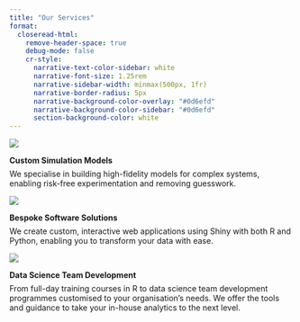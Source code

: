 ```yaml
---
title: "Our Services"
format:
  closeread-html:
    remove-header-space: true
    debug-mode: false
    cr-style:
      narrative-text-color-sidebar: white
      narrative-font-size: 1.25rem
      narrative-sidebar-width: minmax(500px, 1fr)
      narrative-border-radius: 5px
      narrative-background-color-overlay: "#0d6efd"
      narrative-background-color-sidebar: "#0d6efd"
      section-background-color: white
---
```

:::{.cr-section}

:::{#cr-image-simulation}
![](/files/icon_gen/output/simulation_hex.png)
:::

:::{focus-on="cr-image-simulation"}

<strong>Custom Simulation Models</strong>
<p style="margin-top:0.5em;">We specialise in building high-fidelity models for complex systems, enabling risk-free experimentation and removing guesswork.</p>

:::

:::{#cr-image-shiny}
![](/files/icon_gen/output/shiny_hex.png)
:::

:::{focus-on="cr-image-shiny"}

<strong>Bespoke Software Solutions</strong>
<p style="margin-top:0.5em;">We create custom, interactive web applications using Shiny with both R and Python, enabling you to transform your data with ease.</p>

:::

:::{#cr-image-workshops}
![](/files/icon_gen/output/workshops_hex.png)
:::

:::{focus-on="cr-image-workshops"}

<strong>Data Science Team Development</strong>
<p style="margin-top:0.5em;">From full-day training courses in R to data science team development programmes customised to your organisation's needs. We offer the tools and guidance to take your in-house analytics to the next level.</p>

:::


:::